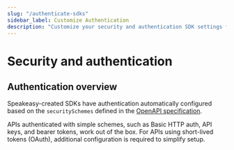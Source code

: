 ```yaml
---
slug: "/authenticate-sdks"
sidebar_label: Customize Authentication
description: "Customize your security and authentication SDK settings for OAuth."
---
```





# Security and authentication

## Authentication overview

Speakeasy-created SDKs have authentication automatically configured based on the `securitySchemes` defined in the [OpenAPI specification](/openapi/security).

APIs authenticated with simple schemes, such as Basic HTTP auth, API keys, and bearer tokens, work out of the box. For APIs using short-lived tokens (OAuth), additional configuration is required to simplify setup.


<Table 
  data={[
    { 
      mechanism: "HTTP Basic authentication", 
      support: "✅  [Docs](/docs/customize/authentication/simple-schemes#basic-http-authentication)" 
    },
    { 
      mechanism: "API key [header, query]", 
      support: "✅  [Docs](/docs/customize/authentication/simple-schemes#api-key-authentication)" 
    },
    { 
      mechanism: "Bearer Token authentication", 
      support: "✅  [Docs](/docs/customize/authentication/configuration)" 
    },
    { 
      mechanism: "OAuth", 
      support: "✅  [All GA and some beta languages](/docs/customize/authentication/oauth)" 
    },
    { 
      mechanism: "mTLS", 
      support: "✅  [Using hooks](/docs/customize/code/sdk-hooks)" 
    },
    { 
      mechanism: "Custom security schemes", 
      support: "✅  [Using Speakeasy custom security schemes extension](/docs/customize/authentication/custom-security-schemes)" 
    }
  ]}
  columns={[
    { key: "mechanism", header: "Authentication Mechanism" },
    { key: "support", header: "Language Support" }
  ]}
/>
